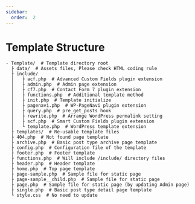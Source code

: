 ```yaml
---
sidebar:
  order:  2
---
```


# Template Structure

```plaintext
- Template/  # Template directory root
  ├ data/  # Assets files, Please check HTML coding rule
  ├ include/
  │   ├ acf.php  # Advanced Custom Fields plugin extension
  │   ├ admin.php  # Admin page extension
  │   ├ cf7.php  # Contact Form 7 plugin extension
  │   ├ functions.php  # Additional template method
  │   ├ init.php  # Template initialize
  │   ├ pagenavi.php  # WP-PageNavi plugin extension
  │   ├ query.php  # pre_get_posts hook
  │   ├ rewrite.php  # Arrange WordPress permalink setting
  │   ├ scf.php  # Smart Custom Fields plugin extension
  │   └ template.php  # WordPress template extension
  ├ templates/  # Re-usable template files
  ├ 404.php  # Not found page template
  ├ archive.php  # Basic post type archive page template
  ├ config.php  # Configuration file of the template
  ├ footer.php  # Footer template
  ├ functions.php  # Will include /include/ directory files
  ├ header.php  # Header template
  ├ home.php  # Top page template
  ├ page-sample.php  # Sample file for static page
  ├ page-sample__child.php  # Sample file for static page
  ├ page.php  # Sample file for static page (by updating Admin page)
  ├ single.php  # Basic post type detail page template
  └ style.css  # No need to update
```
